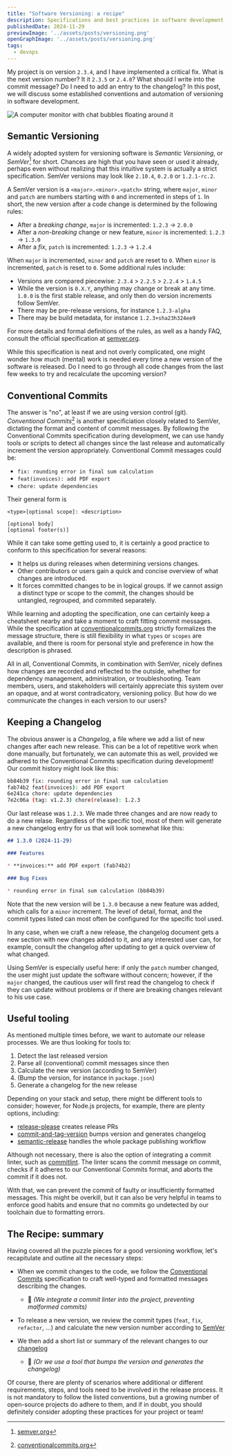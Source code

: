 ```yaml
---
title: "Software Versioning: a recipe"
description: Specifications and best practices in software development
publishedDate: 2024-11-29
previewImage: '../assets/posts/versioning.png'
openGraphImage: '../assets/posts/versioning.png'
tags:
  - devops
---
```


My project is on version `2.3.4`, and I have implemented a critical fix. What is the next version number? It it `2.3.5` or `2.4.0`? What should I write into the commit message? Do I need to add an entry to the changelog? In this post, we will discuss some established conventions and automation of versioning in software development.


<Image src={PreviewImage} class="sm:w-2/3 w-4/5 my-0 mx-auto" data-img-embed alt="A computer monitor with chat bubbles floating around it" loading="eager"/>

## Semantic Versioning

A widely adopted system for versioning software is *Semantic Versioning*, or *SemVer*[^semver] for short. Chances are high that you have seen or used it already, perhaps even without realizing that this intuitive system is actually a strict specification. SemVer versions may look like `2.10.4`, `0.2.0` or `1.2.1-rc.2`.

A SemVer version is a `<major>.<minor>.<patch>` string, where `major`, `minor` and `patch` are numbers starting with `0` and incremented in steps of `1`. In short, the new version after a code change is determined by the following rules:

- After a *breaking change*, `major` is incremented: `1.2.3` -> `2.0.0`
- After a *non-breaking* change or new feature, `minor` is incremented: `1.2.3` -> `1.3.0`
- After a *fix*, `patch` is incremented: `1.2.3` -> `1.2.4`

When `major` is incremented, `minor` and `patch` are reset to `0`. When `minor` is incremented, `patch` is reset to `0`. Some additional rules include:

- Versions are compared piecewise: `2.3.4` > `2.2.5` > `2.2.4` > `1.4.5`
- While the version is `0.X.Y`, anything may change or break at any time. `1.0.0` is the first stable release, and only then do version increments follow SemVer.
- There may be pre-release versions, for instance `1.2.3-alpha`
- There may be build metadata, for instance `1.2.3+sha23h324ee9`

For more details and formal definitions of the rules, as well as a handy FAQ, consult the official specification at [semver.org](https://semver.org/).

While this specification is neat and not overly complicated, one might wonder how much (mental) work is needed every time a new version of the software is released. Do I need to go through all code changes from the last few weeks to try and recalculate the upcoming version?

## Conventional Commits

The answer is "no", at least if we are using version control (git). *Conventional Commits*[^conventional-commits] is another specificiation closely related to SemVer, dictating the format and content of commit messages. By following the Conventional Commits specification during development, we can use handy tools or scripts to detect all changes since the last release and automatically increment the version appropriately. Conventional Commit messages could be:

- `fix: rounding error in final sum calculation`
- `feat(invoices): add PDF export`
- `chore: update dependencies`

Their general form is

```text Conventional Commits schema
<type>[optional scope]: <description>
  
[optional body]
[optional footer(s)]
```

While it can take some getting used to, it is certainly a good practice to conform to this specification for several reasons:

- It helps us during releases when determining versions changes.
- Other contributors or users gain a quick and concise overview of what changes are introduced.
- It forces committed changes to be in logical groups. If we cannot assign a distinct type or scope to the commit, the changes should be untangled, regrouped, and commited separately.

While learning and adopting the specification, one can certainly keep a cheatsheet nearby and take a moment to craft fitting commit messages. While the specification at [conventionalcommits.org](https://www.conventionalcommits.org/) strictly formalizes the message structure, there is still flexibility in what `types` or `scopes` are available, and there is room for personal style and preference in how the description is phrased.

All in all, Conventional Commits, in combination with SemVer, nicely defines how changes are recorded and reflected to the outside, whether for dependency management, administration, or troubleshooting. Team members, users, and stakeholders will certainly appreciate this system over an opaque, and at worst contradicatory, versioning policy. But how do we communicate the changes in each version to our users?

## Keeping a Changelog

The obvious answer is a *Changelog*, a file where we add a list of new changes after each new release. This can be a lot of repetitive work when done manually, but fortunately, we can automate this as well, provided we adhered to the Conventional Commits specification during development! Our commit history might look like this:

```sh git log --oneline
bb84b39 fix: rounding error in final sum calculation
fab74b2 feat(invoices): add PDF export
6e241ca chore: update dependencies
7e2c06a (tag: v1.2.3) chore(release): 1.2.3
```

Our last release was `1.2.3`. We made three changes and are now ready to do a new relase. Regardless of the specific tool, most of them will generate a new changelog entry for us that will look somewhat like this:

```md CHANGELOG.md
## 1.3.0 (2024-11-29)

### Features

* **invoices:** add PDF export (fab74b2)

### Bug Fixes

* rounding error in final sum calculation (bb84b39)
```

Note that the new version will be `1.3.0` because a new feature was added, which calls for a `minor` increment. The level of detail, format, and the commit types listed can most often be configured for the specific tool used.

In any case, when we craft a new release, the changelog document gets a new section with new changes added to it, and any interested user can, for example, consult the changelog after updating to get a quick overview of what changed.

Using SemVer is especially useful here: if only the `patch` number changed, the user might just update the software without concern; however, if the `major` changed, the cautious user will first read the changelog to check if they can update without problems or if there are breaking changes relevant to his use case.

## Useful tooling

As mentioned multiple times before, we want to automate our release processes. We are thus looking for tools to:

1. Detect the last released version
2. Parse all (conventional) commit messages since then
3. Calculate the new version (according to SemVer)
4. (Bump the version, for instance in `package.json`)
5. Generate a changelog for the new release

Depending on your stack and setup, there might be different tools to consider; however, for Node.js projects, for example, there are plenty options, including:

- [release-please](https://github.com/googleapis/release-please) creates release PRs
- [commit-and-tag-version](https://github.com/absolute-version/commit-and-tag-version) bumps version and generates changelog
- [semantic-release](https://github.com/semantic-release/semantic-release) handles the whole package publishing workflow

Although not necessary, there is also the option of integrating a commit linter, such as [commitlint](https://github.com/conventional-changelog/commitlint). The linter scans the commit message on commit, checks if it adheres to our Conventional Commits format, and aborts the commit if it does not.

With that, we can prevent the commit of faulty or insufficiently formatted messages. This might be overkill, but it can also be very helpful in teams to enforce good habits and ensure that no commits go undetected by our toolchain due to formatting errors.

## The Recipe: summary

Having covered all the puzzle pieces for a good versioning workflow, let's recapitulate and outline all the necessary steps:

- When we commit changes to the code, we follow the [Conventional Commits](#conventional-commits) specification to craft well-typed and formatted messages describing the changes.

  - 🤖 *(We integrate a commit linter into the project, preventing malformed commits)*

- To release a new version, we review the commit types (`feat`, `fix`, `refactor`, ...) and calculate the new version number according to [SemVer](#semantic-versioning)

- We then add a short list or summary of the relevant changes to our [changelog](#keeping-a-changelog)

  - 🤖 *(Or we use a tool that bumps the version and generates the changelog)*

Of course, there are plenty of scenarios where additional or different requirements, steps, and tools need to be involved in the release process. It is not mandatory to follow the listed conventions, but a growing number of open-source projects do adhere to them, and if in doubt, you should definitely consider adopting these practices for your project or team!

[^semver]: [semver.org](https://semver.org/)
[^conventional-commits]: [conventionalcommits.org](https://www.conventionalcommits.org/)